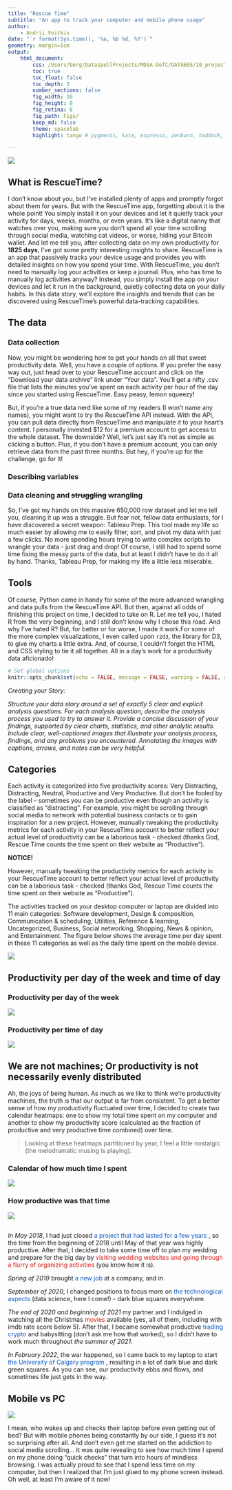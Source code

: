```yaml
---
title: "Rescue Time"
subtitle: "An app to track your computer and mobile phone usage"
author:
    - Andrii Voitkiv
date: "`r format(Sys.time(), '%a, %b %d, %Y')`"
geometry: margin=1cm
output:
    html_document:
        css: /Users/berg/DataspellProjects/MDSA-UofC/DATA605/10_project/style.css
        toc: true
        toc_float: false
        toc_depth: 3
        number_sections: false
        fig_width: 16
        fig_height: 8
        fig_retina: 6
        fig_path: Figs/
        keep_md: false
        theme: spacelab
        highlight: tango # pygments, kate, espresso, zenburn, haddock, textmate

---
```


<img src="/Users/berg/DataspellProjects/MDSA-UofC/DATA605/10_project/wallpaper.jpg"/>

## What is RescueTime?

I don't know about you, but I've installed plenty of apps and promptly forgot about them for years. But with the RescueTime app, forgetting about it is the whole point! You simply install it on your devices and let it quietly track your activity for days, weeks, months, or even years. It's like a digital nanny that watches over you, making sure you don't spend all your time scrolling through social media, watching cat videos, or worse, hiding your Bitcoin wallet. And let me tell you, after collecting data on my own productivity for **1825 days**, I've got some pretty interesting insights to share.
RescueTime is an app that passively tracks your device usage and provides you with detailed insights on how you spend your time. With RescueTime, you don't need to manually log your activities or keep a journal. Plus, who has time to manually log activities anyway? Instead, you simply install the app on your devices and let it run in the background, quietly collecting data on your daily habits. In this data story, we'll explore the insights and trends that can be discovered using RescueTime's powerful data-tracking capabilities.

## The data

### Data collection

Now, you might be wondering how to get your hands on all that sweet productivity data. Well, you have a couple of options. If you prefer the easy way out, just head over to your RescueTime account and click on the “Download your data archive” link under “Your data”. You'll get a nifty .csv file that lists the minutes you've spent on each activity per hour of the day since you started using RescueTime. Easy peasy, lemon squeezy!

But, if you're a true data nerd like some of my readers (I won't name any names), you might want to try the RescueTime API instead. With the API, you can pull data directly from RescueTime and manipulate it to your heart's content. I personally invested $12 for a premium account to get access to the whole dataset. The downside? Well, let's just say it's not as simple as clicking a button. Plus, if you don't have a premium account, you can only retrieve data from the past three months. But hey, if you're up for the challenge, go for it!

### Describing variables

### Data cleaning and ~~struggling~~ wrangling

So, I've got my hands on this massive 650,000 row dataset and let me tell you, cleaning it up was a struggle. But fear not, fellow data enthusiasts, for I have discovered a secret weapon: Tableau Prep. This tool made my life so much easier by allowing me to easily filter, sort, and pivot my data with just a few clicks. No more spending hours trying to write complex scripts to wrangle your data - just drag and drop! Of course, I still had to spend some time fixing the messy parts of the data, but at least I didn't have to do it all by hand. Thanks, Tableau Prep, for making my life a little less miserable.

## Tools

Of course, Python came in handy for some of the more advanced wrangling and data pulls from the RescueTime API. But then, against all odds of finishing this project on time, I decided to take on R. Let me tell you, I hated R from the very beginning, and I still don't know why I chose this road. And why I've hated R? But, for better or for worse, I made it work.For some of the more complex visualizations, I even called upon `r2d3`, the library for D3, to give my charts a little extra. And, of course, I couldn't forget the HTML and CSS styling to tie it all together. All in a day's work for a productivity data aficionado!

```r
# Set global options
knitr::opts_chunk$set(echo = FALSE, message = FALSE, warning = FALSE, results='asis')
```

_Creating your Story:_

_Structure your data story around a set of exactly 5 clear and explicit analysis questions._
_For each analysis question, describe the analysis process you used to try to answer it._
_Provide a concise discussion of your findings, supported by clear charts, statistics, and other analytic results. Include clear, well-captioned images that illustrate your analysis process, findings, and any problems you encountered. Annotating the images with captions, arrows, and notes can be very helpful._

## Categories

Each activity is categorized into five productivity scores: Very Distracting, Distracting, Neutral, Productive and Very Productive. But don't be fooled by the label - sometimes you can be productive even though an activity is classified as "distracting". For example, you might be scrolling through social media to network with potential business contacts or to gain inspiration for a new project. However, manually tweaking the productivity metrics for each activity in your RescueTime account to better reflect your actual level of productivity can be a laborious task - checked (thanks God, Rescue Time counts the time spent on their website as "Productive").

::: {.infobox .caution data-latex="{caution}"}
**NOTICE!**

However, manually tweaking the productivity metrics for each activity in your RescueTime account to better reflect your actual level of productivity can be a laborious task - checked (thanks God, Rescue Time counts the time spent on their website as "Productive").
::::

The activities tracked on your desktop computer or laptop are divided into 11 main categories: Software development, Design & composition, Communication & scheduling, Utilities, Reference & learning, Uncategorized, Business, Social networking, Shopping, News & opinion, and Entertainment. The figure below shows the average time per day spent in these 11 categories as well as the daily time spent on the mobile device.

<img src="/Users/berg/DataspellProjects/MDSA-UofC/DATA605/10_project/main_files/figure-html/donuts.png"/>

## Productivity per day of the week and time of day {.tabset}
### Productivity per day of the week {.tabset}
<img src="/Users/berg/DataspellProjects/MDSA-UofC/DATA605/10_project/main_files/figure-html/by-weekday.png"/>

### Productivity per time of day {.tabset}
<img src="/Users/berg/DataspellProjects/MDSA-UofC/DATA605/10_project/animation.gif"/>

## We are not machines; Or productivity is not necessarily evenly distributed {.tabset}
Ah, the joys of being human. As much as we like to think we're productivity machines, the truth is that our output is far from consistent. To get a better sense of how my productivity fluctuated over time, I decided to create two calendar heatmaps: one to show my total time spent on my computer and another to show my productivity score (calculated as the fraction of productive and very productive time combined) over time.

> Looking at these heatmaps partitioned by year, I feel a little nostalgic (the melodramatic musing is playing).

### Calendar of how much time I spent
<img src="/Users/berg/DataspellProjects/MDSA-UofC/DATA605/10_project/main_files/figure-html/heatmap-total-time.png"/>

### How productive was that time
<img src="/Users/berg/DataspellProjects/MDSA-UofC/DATA605/10_project/main_files/figure-html/heatmap-productivity-frac.png"/>

## {-}
*In May 2018*, I had just closed <font color="#0D58C1"> a project that had lasted for a few years </font>, so the time from the beginning of 2018 until May of that year was highly productive. After that, I decided to take some time off to plan my wedding and prepare for the big day by <font color="#D41C15"> visiting wedding websites and going through a flurry of organizing activities </font> (you know how it is).

*Spring of 2019* brought <font color="#0D58C1"> a new job </font> at a company, and in

*September of 2020*, I changed positions to focus more on <font color="#0D58C1"> the technological aspects </font>(data science, here I come!) - dark blue squares everywhere.

*The end of 2020 and beginning of 2021* my partner and I indulged in watching all the Christmas <font color="#D41C15"> movies </font> available (yes, all of them, including with imdb rate score below 5). After that, I became somewhat productive <font color="#0D58C1"> trading crypto </font> and babysitting (don't ask me how that worked), so I didn't have to work much throughout *the summer of 2021*.

*In February 2022*, the war happened, so I came back to my laptop to start <font color="#0D58C1"> the University of Calgary program </font>, resulting in a lot of dark blue and dark green squares. As you can see, our productivity ebbs and flows, and sometimes life just gets in the way.

## Mobile vs PC
<img src="/Users/berg/DataspellProjects/MDSA-UofC/DATA605/10_project/main_files/figure-html/mobile-vs-pc.png"/>

I mean, who wakes up and checks their laptop before even getting out of bed? But with mobile phones being constantly by our side, I guess it's not so surprising after all. And don't even get me started on the addiction to social media scrolling... It was quite revealing to see how much time I spend on my phone doing "quick checks" that turn into hours of mindless browsing. I was actually proud to see that I spend less time on my computer, but then I realized that I'm just glued to my phone screen instead. Oh well, at least I'm aware of it now!





